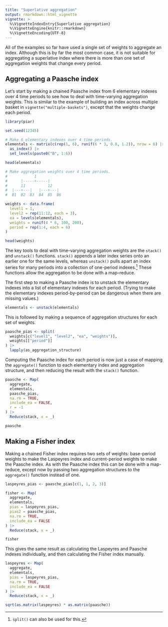 ```yaml
---
title: "Superlative aggregation"
output: rmarkdown::html_vignette
vignette: >
  %\VignetteIndexEntry{Superlative aggregation}
  %\VignetteEngine{knitr::rmarkdown}
  %\VignetteEncoding{UTF-8}
---
```


All of the examples so far have used a single set of weights to
aggregate an index. Although this is by far the most common case, it is
not suitable for aggregating a superlative index where there is more
than one set of aggregation weights that change every period.

## Aggregating a Paasche index

Let's start by making a chained Paasche index from 6 elementary indexes
over 4 time periods to see how to deal with time-varying aggregation
weights. This is similar to the example of building an index across
multiple basket in `vignette("multiple-baskets")`, except that the
weights change each period.

```r
library(piar)

set.seed(12345)

# Make 6 elementary indexes over 4 time periods.
elementals <- matrix(c(rep(1, 6), runif(6 * 3, 0.8, 1.2)), nrow = 6) |>
  as_index() |>
  set_levels(paste0("B", 1:6))

head(elementals)

# Make aggregation weights over 4 time periods.
#            1
#      |-----+-----|
#      11          12
#  |---+---|   |---+---|
#  B1  B2  B3  B4  B5  B6

weights <- data.frame(
  level1 = 1,
  level2 = rep(11:12, each = 3),
  ea = levels(elementals),
  weights = runif(4 * 6, 100, 200),
  period = rep(1:4, each = 6)
)

head(weights)
```

The key tools to deal with time-varying aggregation weights are the
`stack()` and `unstack()` functions. `stack()` appends a later index
series onto an earlier one for the same levels, whereas `unstack()`
pulls apart an index series for many periods into a collection of
one-period indexes.^[`split()` can also be used for this.] These functions allow
the aggregation to be done with a map-reduce.

The first step to making a Paasche index is to unstack the elementary
indexes into a list of elementary indexes for each period. (Trying to
make the elementary indexes period-by-period can be dangerous when there
are missing values.)

```r
elementals <- unstack(elementals)
```

This is followed by making a sequence of aggregation structures for each
set of weights.

```r
paasche_pias <- split(
  weights[c("level1", "level2", "ea", "weights")],
  weights[["period"]]
) |>
  lapply(as_aggregation_structure)
```

Computing the Paasche index for each period is now just a case of
mapping the `aggregate()` function to each elementary index and
aggregation structure, and then reducing the result with the `stack()`
function.

```r
paasche <- Map(
  aggregate,
  elementals,
  paasche_pias,
  na.rm = TRUE,
  include_ea = FALSE,
  r = -1
) |>
  Reduce(stack, x = _)

paasche
```

## Making a Fisher index

Making a chained Fisher index requires two sets of weights: base-period
weights to make the Laspeyres index and current-period weights to make
the Paasche index. As with the Paasche index this can be done with a
map-reduce, except now by passing two aggregation structures to the
`aggregate()` function instead of one.

```r
laspeyres_pias <- paasche_pias[c(1, 1, 2, 3)]

fisher <- Map(
  aggregate,
  elementals,
  pias = laspeyres_pias,
  pias2 = paasche_pias,
  na.rm = TRUE,
  include_ea = FALSE
) |>
  Reduce(stack, x = _)

fisher
```

This gives the same result as calculating the Laspeyres and Paasche
indexes individually, and then calculating the Fisher index manually.

```r
laspeyres <- Map(
  aggregate,
  elementals,
  pias = laspeyres_pias,
  na.rm = TRUE,
  include_ea = FALSE
) |>
  Reduce(stack, x = _)

sqrt(as.matrix(laspeyres) * as.matrix(paasche))
```
